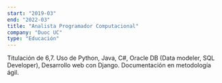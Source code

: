 ```yaml
---
start: "2019-03"
end: "2022-03"
title: "Analista Programador Computacional"
company: "Duoc UC"
type: "Educación"
---
```


Titulación de 6,7. Uso de Python, Java, C#, Oracle DB (Data modeler, SQL Developer), Desarrollo web con Django. Documentación en metodología ágil.
